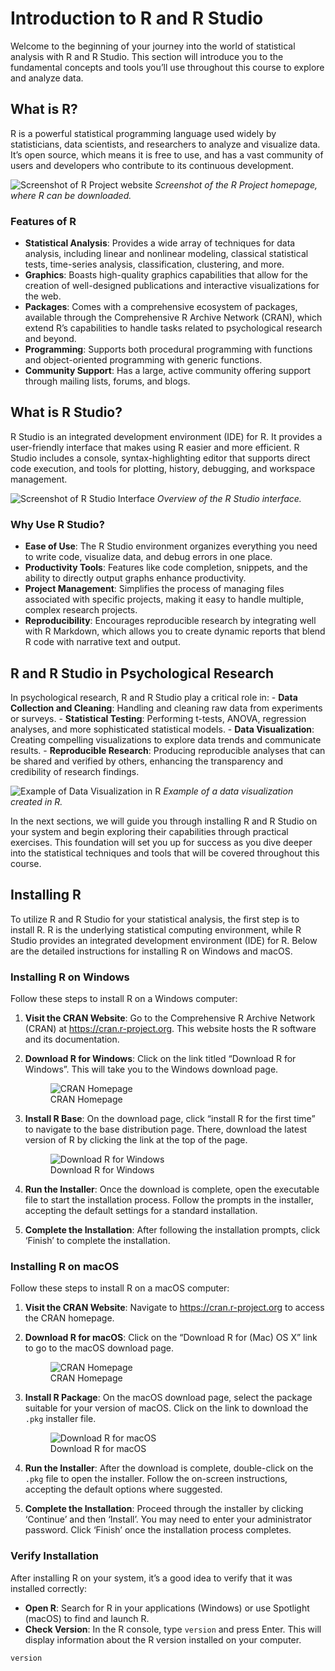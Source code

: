 # Introduction to R and R Studio

Welcome to the beginning of your journey into the world of statistical analysis with R and R Studio. This section will introduce you to the fundamental concepts and tools you'll use throughout this course to explore and analyze data.

## What is R?

R is a powerful statistical programming language used widely by statisticians, data scientists, and researchers to analyze and visualize data. It's open source, which means it is free to use, and has a vast community of users and developers who contribute to its continuous development.

![Screenshot of R Project website](images/r-proj-site.png) *Screenshot of the R Project homepage, where R can be downloaded.*

### Features of R

- **Statistical Analysis**: Provides a wide array of techniques for data analysis, including linear and nonlinear modeling, classical statistical tests, time-series analysis, classification, clustering, and more.
- **Graphics**: Boasts high-quality graphics capabilities that allow for the creation of well-designed publications and interactive visualizations for the web.
- **Packages**: Comes with a comprehensive ecosystem of packages, available through the Comprehensive R Archive Network (CRAN), which extend R's capabilities to handle tasks related to psychological research and beyond.
- **Programming**: Supports both procedural programming with functions and object-oriented programming with generic functions.
- **Community Support**: Has a large, active community offering support through mailing lists, forums, and blogs.

## What is R Studio?

R Studio is an integrated development environment (IDE) for R. It provides a user-friendly interface that makes using R easier and more efficient. R Studio includes a console, syntax-highlighting editor that supports direct code execution, and tools for plotting, history, debugging, and workspace management.

![Screenshot of R Studio Interface](images/r-studio.png) *Overview of the R Studio interface.*

### Why Use R Studio?

- **Ease of Use**: The R Studio environment organizes everything you need to write code, visualize data, and debug errors in one place.
- **Productivity Tools**: Features like code completion, snippets, and the ability to directly output graphs enhance productivity.
- **Project Management**: Simplifies the process of managing files associated with specific projects, making it easy to handle multiple, complex research projects.
- **Reproducibility**: Encourages reproducible research by integrating well with R Markdown, which allows you to create dynamic reports that blend R code with narrative text and output.

## R and R Studio in Psychological Research

In psychological research, R and R Studio play a critical role in:
- **Data Collection and Cleaning**: Handling and cleaning raw data from experiments or surveys.
- **Statistical Testing**: Performing t-tests, ANOVA, regression analyses, and more sophisticated statistical models.
- **Data Visualization**: Creating compelling visualizations to explore data trends and communicate results.
- **Reproducible Research**: Producing reproducible analyses that can be shared and verified by others, enhancing the transparency and credibility of research findings.

![Example of Data Visualization in R](images/ch1-Rplot.png) *Example of a data visualization created in R.*


In the next sections, we will guide you through installing R and R Studio on your system and begin exploring their capabilities through practical exercises. This foundation will set you up for success as you dive deeper into the statistical techniques and tools that will be covered throughout this course.

## Installing R

To utilize R and R Studio for your statistical analysis, the first step is to install R. R is the underlying statistical computing environment, while R Studio provides an integrated development environment (IDE) for R. Below are the detailed instructions for installing R on Windows and macOS.

### Installing R on Windows

Follow these steps to install R on a Windows computer:

1. **Visit the CRAN Website**: Go to the Comprehensive R Archive Network (CRAN) at [https://cran.r-project.org](https://cran.r-project.org). This website hosts the R software and its documentation.

2. **Download R for Windows**: Click on the link titled "Download R for Windows". This will take you to the Windows download page.

   ![CRAN Homepage](images/r-windows.png)

3. **Install R Base**: On the download page, click "install R for the first time" to navigate to the base distribution page. There, download the latest version of R by clicking the link at the top of the page.

   ![Download R for Windows](images/r-windows-1st.png)

4. **Run the Installer**: Once the download is complete, open the executable file to start the installation process. Follow the prompts in the installer, accepting the default settings for a standard installation.

5. **Complete the Installation**: After following the installation prompts, click 'Finish' to complete the installation.

### Installing R on macOS

Follow these steps to install R on a macOS computer:

1. **Visit the CRAN Website**: Navigate to [https://cran.r-project.org](https://cran.r-project.org) to access the CRAN homepage.

2. **Download R for macOS**: Click on the "Download R for (Mac) OS X" link to go to the macOS download page.

   ![CRAN Homepage](images/r-mac.png)

3. **Install R Package**: On the macOS download page, select the package suitable for your version of macOS. Click on the link to download the `.pkg` installer file.

   ![Download R for macOS](images/r-mac-version.png)

4. **Run the Installer**: After the download is complete, double-click on the `.pkg` file to open the installer. Follow the on-screen instructions, accepting the default options where suggested.

5. **Complete the Installation**: Proceed through the installer by clicking 'Continue' and then 'Install'. You may need to enter your administrator password. Click 'Finish' once the installation process completes.

### Verify Installation

After installing R on your system, it's a good idea to verify that it was installed correctly:

- **Open R**: Search for R in your applications (Windows) or use Spotlight (macOS) to find and launch R.
- **Check Version**: In the R console, type `version` and press Enter. This will display information about the R version installed on your computer.

```r
version
```
